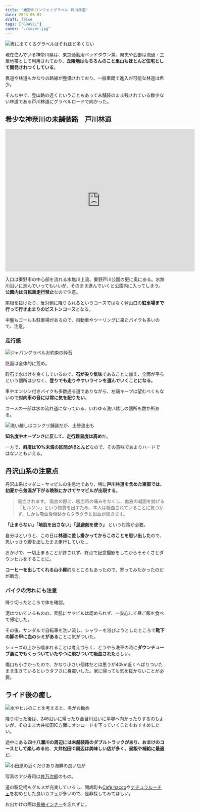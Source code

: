 ```yaml
---
title: "秦野のワンウェイグラベル 戸川林道"
date: 2023-06-01
draft: false
tags: ["GRAVEL"]
cover: "./cover.jpg"
---
```


![表に出てくるグラベルはそれほど多くない](./cover.jpg)

現在住んでいる神奈川県は、東京通勤用ベッドタウン兼、県央や西部は流通・工業地帯として利用されており、**丘陵地はもちろんのこと里山もほとんど住宅として開発されつくしている**。

農道や林道もかなりの路線が整備されており、一般車両で進入が可能な林道は希少。

そんな中で、登山路の近くということもあって未舗装のまま残されている数少ない林道である戸川林道にグラベルロードで向かった。

## 希少な神奈川の未舗装路　戸川林道

<iframe
  src="https://www.google.com/maps/embed?pb=!1m17!1m12!1m3!1d1625.9530233816618!2d139.16821647129603!3d35.40757929747049!2m3!1f0!2f0!3f0!3m2!1i1024!2i768!4f13.1!3m2!1m1!2zMzXCsDI0JzI3LjMiTiAxMznCsDEwJzA4LjMiRQ!5e0!3m2!1sja!2sjp!4v1685523740400!5m2!1sja!2sjp"
  width="600"
  height="450"
  style="border:0;"
  allowfullscreen=""
  loading="lazy"
  referrerpolicy="no-referrer-when-downgrade"
></iframe>

入口は秦野市の中心部を流れる水無川上流、秦野戸川公園の更に奥にある。水無川沿いに進んでいってもいいが、そのまま進んでいくと公園内に入ってしまう。**公園内は自転車走行禁止**なので注意。

尾根を抜けたり、反対側に降りられるというコースではなく登山口の**駐車場まで行って行き止まりのピストンコース**となる。

中盤もゴールも駐車場があるので、自動車やツーリングに来たバイクも多いので、注意。

### 走行感

![ジャパングラベルお約束の砕石](./rocks.jpg)

路面は全体的に荒め。

砕石で水はけを良くしているので、**石が尖り気味**であることに加え、全面が平らという個所は少なく、**登りでも走りやすいラインを選んでいくことになる**。

車やエンジン付きバイクも多数通る道でありながら、左端キープは望むべくもないので**対向車の音には常に気を配りたい**。

コースの一部は水の流れ道になっている、いわゆる洗い越しの個所も数か所ある。

![洗い越しはコンクリ舗装だが、土砂流出も](./overwater.jpg)

**知名度やオープンさに反して、走行難易度は高め**だ。

一方で、**斜度は10%未満の区間がほとんど**なので、その意味であまりハードではないともいえる。

## 丹沢山系の注意点

丹沢山系はマダニ・ヤマビルの生息地であり、特に**戸川林道を含めた東部では、初夏から気温が下がる晩秋にかけてヤマビルが出現する**。

<LinkCard url="https://www.pref.kanagawa.jp/docs/t4i/cnt/f986/p10106.html" />

> 吸血されます。
> 吸血の際に、吸血時の痛みをなくし、血液の凝固を妨げる「ヒルジン」という物質を出すため、本人は吸血されていることに気づかず、しかも吸血後傷跡からタラタラと出血が続きます。

**「止まらない」「地肌を出さない」「[忌避剤](https://amzn.to/47yDdVm)を使う」** という対策が必要。

<Amzn asin="B003Q4C00K" />

自分はというと、この日は**林道に差し掛かってからこのことを思い出した**ので、思いっきり脚を出したまま走行していた…

おかげで、一切止まることが許されず、終点で記念撮影をしてからそそくさとダウンヒルをすることに。

**コーヒーを出してくれる山小屋**的なところもあったので、寄ってみたかったのだが断念。

### バイクの汚れにも注意

降り切ったところで体を確認。

泥はついているものの、素肌にヤマビルは認められず、一安心して昼ご飯を食べて帰宅した。

その後、サンダルで自転車を洗い流し、シャワーを浴びようとしたところで**靴下の脚の甲に血のシミがある**ことに気がついた。

シューズの上から噛まれることは考えづらく、どうやら洗車の時に**ダウンチューブ裏にでもくっついていたやつに飛びついて吸血された**らしい。

傷口も小さかったので、かなり小さい個体だとは思うが40km近くへばりついたまま生きているというタフさに身震いした。家に帰っても気を抜かないことが必要。

## ライド後の癒し

![水やヒルのことを考えると、冬がお勧め](./base.jpg)

降り切った後は、246沿いに帰ったり金目川沿いに平塚へ向かったりするのもよいが、そのまま大井松田IC方面にオンロードを下っていくことをおすすめしたい。

途中にある**四十八瀬川の周辺には未舗装路のダブルトラックがあり、おまけのコースとして楽しめる**他、**大井松田IC周辺は美味しい店が多く、昼飯や補給に最適**だ。

![小田原の近くだけあり海鮮の良い店が](./sushi.jpg)

写真のアジ寿司は[丼万次郎](https://goo.gl/maps/JraWyqcyaX5Nb61o9)のもの。

道の駅足柄もグルメが充実しているし、開成町も[Cafe hacco](https://goo.gl/maps/nVVE4zQEp1JUUHc27)や[ナチュラルーチェ](https://goo.gl/maps/9NaQbUs6UL1Z4U7P9)を初めとした良いカフェが多いので、是非探してみてほしい。

お出かけの際は[長袖インナー](https://amzn.to/43cnKFw)を忘れずに。

<Amzn asin="B0BRZXP9M3" />
